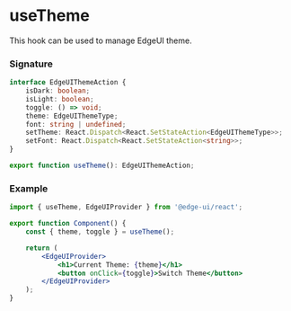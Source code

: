 # useTheme

This hook can be used to manage EdgeUI theme.

### Signature

```ts
interface EdgeUIThemeAction {
    isDark: boolean;
    isLight: boolean;
    toggle: () => void;
    theme: EdgeUIThemeType;
    font: string | undefined;
    setTheme: React.Dispatch<React.SetStateAction<EdgeUIThemeType>>;
    setFont: React.Dispatch<React.SetStateAction<string>>;
}

export function useTheme(): EdgeUIThemeAction;
```

### Example

```jsx
import { useTheme, EdgeUIProvider } from '@edge-ui/react';

export function Component() {
    const { theme, toggle } = useTheme();

    return (
        <EdgeUIProvider>
            <h1>Current Theme: {theme}</h1>
            <button onClick={toggle}>Switch Theme</button>
        </EdgeUIProvider>
    );
}
```
